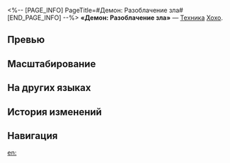 <%-- [PAGE_INFO]
PageTitle=#Демон: Разоблачение зла#
[END_PAGE_INFO] --%>
{{Навык Инфобокс
|Название         = Демон: Разоблачение зла
|Изображение      = Навык Демон: Разоблачение зла.png
|Персонаж         = Хохо
|Тип              = Техника
|Тэг              = Ослабление
|УронСтойк        = 
|ЭнергияГен       = 
|Энергия          = 
|Длительность     = 
|Описание         = Хохо пугает окружающих противников, накладывая на них статус Душа в пятки. Противники с этим статусом убегают от Хохо в течение 10 сек. После начала боя с противником со статусом Душа в пятки появляется {{Доп эффект|базовый шанс}} 100% понизить силу атаки всех противников на 25% на 2 хода.
|Свойство1        = 
|Масштабирование1 = 
}}
'''«Демон: Разоблачение зла»''' — [[Техника]] [[Хохо]].

==Превью==
{{Превью
|Файл = Демон: Разоблачение зла Превью
}}

==Масштабирование==


==На других языках==
{{На других языках
|en   = Fiend: Impeachment of Evil
|zhs  = 凶煞•劾压鬼物
|zht  = 凶煞•劾壓鬼物
|ja   = {{Rubi|凶相|きょうそう}}・{{Rubi|鬼物圧伏|きぶつあっぷく}}
|ko   = 악귀•귀물 제압
|es   = Demonio: Destitución del mal
|fr   = Répression du mal
|ru   = Демон: Разоблачение зла
|th   = Fiend: Impeachment of Evil
|vi   = Hung Sát - Trấn Áp Yêu Tà
|de   = Unhold: Unterdrückung von Dämonen
|id   = Fiend: Impeachment of Evil
|pt   = Demônio: Destituição do Mal
}}

==История изменений==
{{История изменений|3.5}}

==Навигация==
{{Навык Навбокс|Хохо}}

[[en:]]